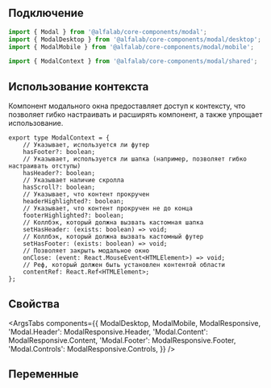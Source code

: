 
## Подключение

```jsx
import { Modal } from '@alfalab/core-components/modal';
import { ModalDesktop } from '@alfalab/core-components/modal/desktop';
import { ModalMobile } from '@alfalab/core-components/modal/mobile';

import { ModalContext } from '@alfalab/core-components/modal/shared';
```

## Использование контекста

Компонент модального окна предоставляет доступ к контексту, что позволяет гибко настраивать и расширять компонент, а также упрощает использование.

```tsx
export type ModalContext = {
    // Указывает, используется ли футер
    hasFooter?: boolean;
    // Указывает, используется ли шапка (например, позволяет гибко настраивать отступы)
    hasHeader?: boolean;
    // Указывает наличие скролла
    hasScroll?: boolean;
    // Указывает, что контент прокручен
    headerHighlighted?: boolean;
    // Указывает, что контент прокручен не до конца
    footerHighlighted?: boolean;
    // Коллбэк, который должна вызвать кастомная шапка
    setHasHeader: (exists: boolean) => void;
    // Коллбэк, который должна вызвать кастомный футер
    setHasFooter: (exists: boolean) => void;
    // Позволяет закрыть модальное окно
    onClose: (event: React.MouseEvent<HTMLElement>) => void;
    // Реф, который должен быть установлен контентой области
    contentRef: React.Ref<HTMLElement>;
};
```

## Свойства

<ArgsTabs
    components={{
        ModalDesktop,
        ModalMobile,
        ModalResponsive,
        'Modal.Header': ModalResponsive.Header,
        'Modal.Content': ModalResponsive.Content,
        'Modal.Footer': ModalResponsive.Footer,
        'Modal.Controls': ModalResponsive.Controls,
    }}
/>

## Переменные

<CssVars css={vars} />
